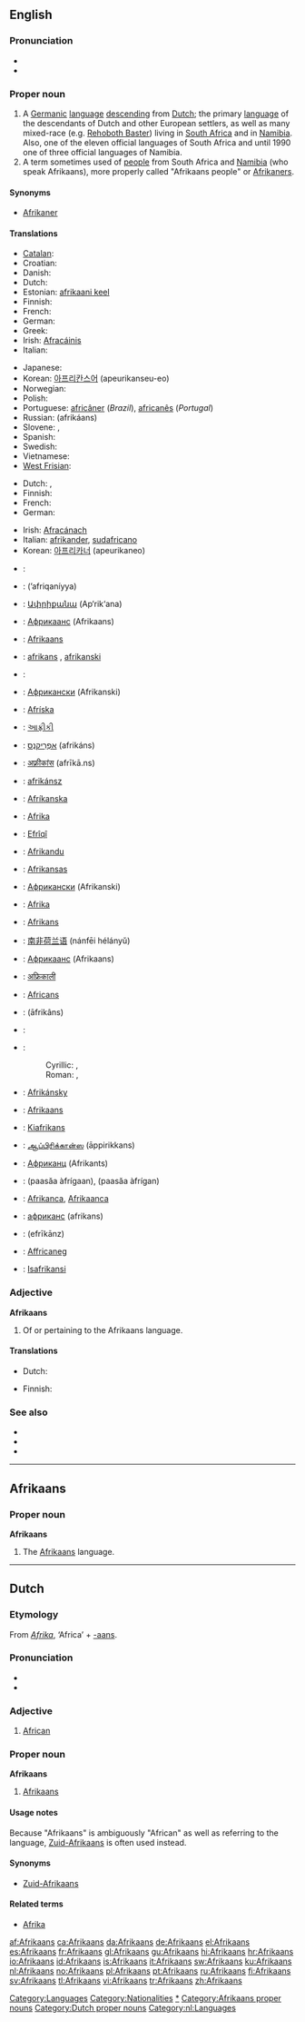 {{wikipedia}}
{{see|afrikaans}}
==English==

===Pronunciation===
* {{IPA|/ˌɑːfrɪˈkɑːnz/}}
* {{rhymes|ɑːnz}}

===Proper noun===
{{en-proper noun}}

# A [[Germanic]] [[language]] [[descend]]ing from [[Dutch]]; the primary [[language]] of the descendants of Dutch and other European settlers, as well as many mixed-race (e.g. [[Rehoboth Baster]]) living in [[South Africa]] and in [[Namibia]]. Also, one of the eleven official languages of South Africa and until 1990 one of three official languages of Namibia.
# A term sometimes used of [[people]] from South Africa and [[Namibia]] (who speak Afrikaans), more properly called "Afrikaans people" or [[Afrikaner]]s.

====Synonyms====
* {{italbrac|Afrikaans person}} [[Afrikaner]]

====Translations====
{{trans-top|language}}
* [[Catalan]]: {{t+|ca|afrikaans}}
* Croatian: {{t-|hr|afrikaans|m}}
* Danish: {{t+|da|afrikaans}}
* Dutch: {{t+|nl|Afrikaans|n}}
* Estonian: [[afrikaani keel]]
* Finnish: {{t+|fi|afrikaans}}
* French: {{t+|fr|afrikaans|m}}
* German: {{t+|de|Afrikaans|n}}
* Greek: {{t+|el|αφρικάανς|n|tr=afrikáans|sc=Grek}}<!--term used in Βικιπαίδεια -->
* Irish: [[Afracáinis]] {{f}}
* Italian: {{t+|it|afrikaans}}
{{trans-mid}}
* Japanese: {{t+|ja|アフリカーンス語|tr=afurikānsu-go|sc=Jpan}}
* Korean: [[아프리칸스어]] (apeurikanseu-eo)
* Norwegian: {{t+|no|afrikaans}}
* Polish: {{t-|pl|afrykanerski}}
* Portuguese: [[africâner]] (''Brazil''), [[africanês]] (''Portugal'')
* Russian: {{t+|ru|африкаанс|m|sc=Cyrl}} (afrikáans)
* Slovene: {{t-|sl|afrikaans}}, {{t|sl|afrikanščina}}
* Spanish: {{t+|es|afrikáans}}
* Swedish: {{t+|sv|afrikaans}}
* Vietnamese: {{t+|vi|tiếng Afrikaans|xs=Vietnamese}}
* [[West Frisian]]: {{t+|fy|Afrikaansk|n|xs=West Frisian}}
{{trans-bottom}}

{{trans-top|Afrikaner}}
* Dutch: {{t-|nl|Afrikaner|m}}, {{t|nl|Zuid-Afrikaan|m}}
* Finnish: {{t-|fi|afrikaaneri}}
* French: {{t+|fr|Afrikaans|m|f}}
* German: {{t-|de|Afrikander|m}}
{{trans-mid}}
* Irish: [[Afracánach]] {{m}}
* Italian: [[afrikander]], [[sudafricano]]
* Korean: [[아프리카너]] (apeurikaneo)
{{trans-bottom}}

{{checktrans-top}}
<!--  Some of these terms may actually refer to Afrikaner  -->
* {{ttbc|Afrikaans}}: {{t+|af|Afrikaans|xs=Afrikaans}}
* {{ttbc|Arabic}}: {{Arab|[[أفريقانية]]}} (’afriqaníyya) {{f}}
* {{ttbc|Armenian}}: [[Ափրիքանա]] (Ap‘rik‘ana)
* {{ttbc|Azeri}}: [[Африкаанс]] (Afrikaans)
* {{ttbc|Basque}}: [[#Basque|Afrikaans]]
* {{ttbc|Bosnian}}: [[afrikans]] {{m}}, [[afrikanski]] {{m}}
* {{ttbc|Breton}}: {{t-|br|Afrikaans|xs=Breton}}
* {{ttbc|Bulgarian}}: [[Африкански]] (Afrikanski)
* {{ttbc|Faeroese}}: [[Afríska]]
* {{ttbc|Gujarati}}: [[આફ્રીકી]]
* {{ttbc|Hebrew}}: [[אפריקאנס|אַפְרִיקַנְס]] (afrikáns)
* {{ttbc|Hindi}}: [[अफ़्रीकांस]] (afrīkā.ns)
* {{ttbc|Hungarian}}: [[afrikánsz]]
* {{ttbc|Icelandic}}: [[Afríkanska]]
* {{ttbc|Indonesian}}: [[Afrika]]
* {{ttbc|Kurdish}}: [[Efrîqî]]
* {{ttbc|Latvian}}: [[Afrikandu]]
* {{ttbc|Lithuanian}}: [[Afrikansas]]
* {{ttbc|Macedonian}}: [[Африкански]] (Afrikanski)
* {{ttbc|Malay}}: [[Afrika]]
* {{ttbc|Maltese}}: [[Afrikans]]
* {{ttbc|Mandarin Chinese}}: [[南非荷兰语]] (nánfēi hélányǔ)
* {{ttbc|Moksha}}: [[Африкаанс]] (Afrikaans)
* {{ttbc|Nepali}}: [[अफ्रिकाली]]
* {{ttbc|Occitan}}: [[Africans]]
* {{ttbc|Persian}}: {{fa-Arab|[[افریکانس|آفریکانس]]}} (āfrikâns)
* {{ttbc|Romanian}}: {{t-|ro|afrikaans}}
* {{ttbc|Serbian}}:
*: Cyrillic: {{t-|sr|африканс|m|sc=Cyrl}}, {{t-|sr|африкански|m|sc=Cyrl}}
*: Roman: {{t-|sr|afrikans|m}}, {{t-|sr|afrikanski|m}}
* {{ttbc|Slovak}}: [[Afrikánsky]]
* {{ttbc|Sorbian}}: [[#Sorbian|Afrikaans]]
* {{ttbc|Swahili}}: [[Kiafrikans]]
* {{ttbc|Tamil}}: [[ஆப்பிரிக்கான்ஸ]] (āppirikkans)
* {{ttbc|Tatar}}: [[Африканц]] (Afrikants)
* {{ttbc|Thai}}: {{Thai|[[ภาษาอัฟริกาน]]}} (paasăa àfrígaan), {{Thai|[[ภาษาอัฟริกันส์]]}} (paasăa àfrígan)
* {{ttbc|Turkish}}: [[Afrikanca]], [[Afrikaanca]]
* {{ttbc|Ukrainian}}: [[африканс]] (afrikans)
* {{ttbc|Urdu}}: {{ur-Arab|[[ایفریکانز]]}} (efrīkānz)
* {{ttbc|Welsh}}: [[Affricaneg]]
* {{ttbc|Zulu}}: [[Isafrikansi]]
{{trans-bottom}}

===Adjective===
'''Afrikaans'''

# Of or pertaining to the Afrikaans language.

====Translations====
{{trans-top|of or pertaining to the Afrikaans language}}
* Dutch: {{t+|nl|Afrikaans}}
{{trans-mid}}
* Finnish: {{t+|fi|afrikaans|alt=afrikaansin}} {{t-|fi|kielinen}}
{{trans-bottom}}

===See also===
{{interwiktionary|code=af}}

* {{langcat}}
* {{ethnologue|code=afr}}
* {{websters-online}}

[[Category:Languages]]
[[Category:Nationalities]]

----

==Afrikaans==

===Proper noun===
'''Afrikaans'''

# The [[#English|Afrikaans]] language.

[[Category:Afrikaans language|*]]
[[Category:Afrikaans proper nouns]]

----

==Dutch==
{{wikipedia|lang=nl}}

===Etymology===
From ''[[Afrika]]'', ‘Africa’ + [[-aans]].

===Pronunciation===
* {{audio|Nl-Afrikaans.ogg|audio}}
* {{IPA|/ɑfrikans/}}

===Adjective===
{{nl-adj|-|-}}

# [[African]]

===Proper noun===
'''Afrikaans''' {{n}}

# [[#English|Afrikaans]] {{italbrac|language}}

====Usage notes====
Because "Afrikaans" is ambiguously "African" as well as referring to the language, [[Zuid-Afrikaans]] is often used instead.

====Synonyms====
* [[Zuid-Afrikaans]]

====Related terms====
* [[Afrika]]

[[Category:Dutch proper nouns]]
[[Category:nl:Languages]]

[[af:Afrikaans]]
[[ca:Afrikaans]]
[[da:Afrikaans]]
[[de:Afrikaans]]
[[el:Afrikaans]]
[[es:Afrikaans]]
[[fr:Afrikaans]]
[[gl:Afrikaans]]
[[gu:Afrikaans]]
[[hi:Afrikaans]]
[[hr:Afrikaans]]
[[io:Afrikaans]]
[[id:Afrikaans]]
[[is:Afrikaans]]
[[it:Afrikaans]]
[[sw:Afrikaans]]
[[ku:Afrikaans]]
[[nl:Afrikaans]]
[[no:Afrikaans]]
[[pl:Afrikaans]]
[[pt:Afrikaans]]
[[ru:Afrikaans]]
[[fi:Afrikaans]]
[[sv:Afrikaans]]
[[tl:Afrikaans]]
[[vi:Afrikaans]]
[[tr:Afrikaans]]
[[zh:Afrikaans]]